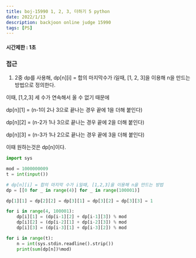 ```yaml
---
title: boj-15990 1, 2, 3, 더하기 5 python
date: 2022/1/13
description: backjoon online judge 15990
tags: [PS]
---
```


#### 시간제한 : 1초

### 접근
1. 2중 dp를 사용해, dp[n][i] = 합의 마지막수가 i일때, [1, 2, 3]을 이용해 n을 만드는 방법으로 정의한다.

이때, [1,2,3] 세 수가 연속해서 올 수 없기 때문에

dp[n][1] = (n-1이 2나 3으로 끝나는 경우 끝에 1을 더해 붙인다)

dp[n][2] = (n-2가 1나 3으로 끝나는 경우 끝에 2을 더해 붙인다)

dp[n][3] = (n-3가 1나 2으로 끝나는 경우 끝에 3을 더해 붙인다)

이때 원하는것은 dp[n]이다.

```python
import sys

mod = 1000000009
t = int(input())

# dp[n][i] = 합의 마지막 수가 i일때, [1,2,3]을 이용해 n을 만드는 방법
dp = [[0 for _ in range(4)] for _ in range(100001)]

dp[1][1] = dp[2][2] = dp[3][1] = dp[3][2] = dp[3][3] = 1

for i in range(4, 100001):
    dp[i][1] = (dp[i-1][2] + dp[i-1][3]) % mod
    dp[i][2] = (dp[i-2][1] + dp[i-2][3]) % mod
    dp[i][3] = (dp[i-3][1] + dp[i-3][2]) % mod

for i in range(t):
    n = int(sys.stdin.readline().strip())
    print(sum(dp[n])%mod)
```
